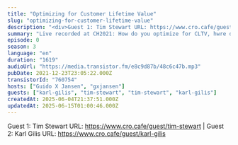 ```yaml
---
title: "Optimizing for Customer Lifetime Value"
slug: "optimizing-for-customer-lifetime-value"
description: "<div>Guest 1: Tim Stewart URL: https://www.cro.cafe/guest/tim-stewart | Guest 2: Karl Gilis URL: https://www.cro.cafe/guest/karl-gilis&nbsp;</div>"
summary: "Live recorded at CH2021: How do you optimize for CLTV, hwre do you even begin and will you ever reach confidence in the metric at all...?"
episode: 0
season: 3
language: "en"
duration: "1619"
audioUrl: "https://media.transistor.fm/e8c9d87b/48c6c47b.mp3"
pubDate: 2021-12-23T23:05:22.000Z
transistorId: "760754"
hosts: ["Guido X Jansen", "gxjansen"]
guests: ["karl-gilis", "tim-stewart", "tim-stewart", "karl-gilis"]
createdAt: 2025-06-04T21:37:51.000Z
updatedAt: 2025-06-15T01:00:46.000Z
---
```


Guest 1: Tim Stewart URL: https://www.cro.cafe/guest/tim-stewart | Guest 2: Karl Gilis URL: https://www.cro.cafe/guest/karl-gilis
